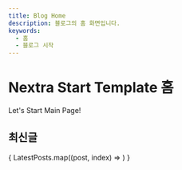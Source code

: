 ```yaml
---
title: Blog Home
description: 블로그의 홈 화면입니다.
keywords:
  - 홈
  - 블로그 시작
---
```



# Nextra Start Template 홈

Let's Start Main Page!

## 최신글

<Posts>
  {
    LatestPosts.map((post, index) => 
      <Posts.Container key={index} post={post}>
        <Posts.Image />
        <Posts.Content />
      </Posts.Container>
    )
  }
</Posts>

<br />
